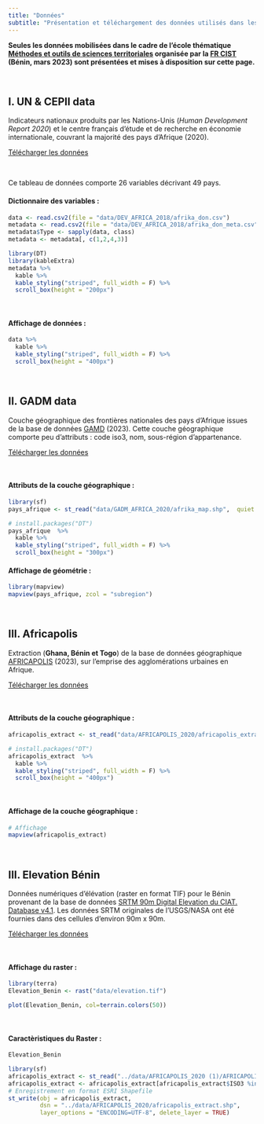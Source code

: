 ```yaml
---
title: "Données"
subtitle: "Présentation et téléchargement des données utilisés dans les modules"
---
```


::: callout-note
**Seules les données mobilisées dans le cadre de l'école thématique [Méthodes et outils de sciences territoriales](https://ee2023.netlify.app/) organisée par la [FR CIST](https://cist.cnrs.fr/) (Bénin, mars 2023) sont présentées et mises à disposition sur cette page.**
:::

\

## [I. UN & CEPII data]{.blue-data}

Indicateurs nationaux produits par les Nations-Unis (*Human Development Report 2020*) et le centre français d'étude et de recherche en économie internationale, couvrant la majorité des pays d'Afrique (2020).

::: center
<a href="https://bit.ly/3DaCAkX" class="btn btn-warning" role="button" aria-disabled="true"><i class="bi bi-cloud-arrow-down"></i> Télécharger les données</a>
:::

\

Ce tableau de données comporte 26 variables décrivant 49 pays.

#### Dictionnaire des variables :

```r

data <- read.csv2(file = "data/DEV_AFRICA_2018/afrika_don.csv")
metadata <- read.csv2(file = "data/DEV_AFRICA_2018/afrika_don_meta.csv")
metadata$Type <- sapply(data, class)
metadata <- metadata[, c(1,2,4,3)]

library(DT)
library(kableExtra)
metadata %>% 
  kable %>%
  kable_styling("striped", full_width = F) %>% 
  scroll_box(height = "200px")

```

\

#### Affichage de données :

```r

data %>% 
  kable %>%
  kable_styling("striped", full_width = F) %>% 
  scroll_box(height = "400px")

```

\

## [II. GADM data]{.blue-data}

Couche géographique des frontières nationales des pays d'Afrique issues de la base de données [GAMD](https://gadm.org/index.html) (2023). Cette couche géographique comporte peu d'attributs : code iso3, nom, sous-région d'appartenance.

::: center
<a href="https://bit.ly/3DaAUb2" class="btn btn-warning" role="button" aria-disabled="true"><i class="bi bi-cloud-arrow-down"></i> Télécharger les données</a>
:::

\

#### Attributs de la couche géographique :

```r

library(sf)
pays_afrique <- st_read("data/GADM_AFRICA_2020/afrika_map.shp",  quiet = TRUE)

# install.packages("DT")
pays_afrique  %>% 
  kable %>%
  kable_styling("striped", full_width = F) %>% 
  scroll_box(height = "300px")

```

#### Affichage de géométrie :

```r

library(mapview)
mapview(pays_afrique, zcol = "subregion")


```

\

## [III. Africapolis]{.blue-data}

Extraction (**Ghana, Bénin et Togo**) de la base de données géographique [AFRICAPOLIS](https://africapolis.org/fr?country=Angola&keyfigure=totalPop&type=abs&year=2015) (2023), sur l'emprise des agglomérations urbaines en Afrique.

::: center
<a href="https://bit.ly/3wnQKeG" class="btn btn-warning" role="button" aria-disabled="true"><i class="bi bi-cloud-arrow-down"></i> Télécharger les données</a>
:::

\

#### Attributs de la couche géographique :

```r

africapolis_extract <- st_read("data/AFRICAPOLIS_2020/africapolis_extract.shp",  quiet = TRUE)

# install.packages("DT")
africapolis_extract  %>% 
  kable %>%
  kable_styling("striped", full_width = F) %>% 
  scroll_box(height = "400px")


```

\

#### Affichage de la couche géographique :

```r

# Affichage
mapview(africapolis_extract)

```

\

## [III. Elevation Bénin]{.blue-data}

Données numériques d'élévation (raster en format TIF) pour le Bénin provenant de la base de données [SRTM 90m Digital Elevation du CIAT. Database v4.1](https://bigdata.cgiar.org/srtm-90m-digital-elevation-database/). Les données SRTM originales de l'USGS/NASA ont été fournies dans des cellules d'environ 90m x 90m.

::: center
<a href="https://bit.ly/3XqLAKR" class="btn btn-warning" role="button" aria-disabled="true"><i class="bi bi-cloud-arrow-down"></i> Télécharger les données</a>
:::

\

#### Affichage du raster :

```r

library(terra)
Elevation_Benin <- rast("data/elevation.tif") 

plot(Elevation_Benin, col=terrain.colors(50))

```

\

#### Caractèristiques du Raster :

```r

Elevation_Benin

```

```r

library(sf)
africapolis_extract <- st_read("../data/AFRICAPOLIS_2020 (1)/AFRICAPOLIS2020.shp",  quiet = TRUE)
africapolis_extract <- africapolis_extract[africapolis_extract$ISO3 %in% c("BEN", "TGO", "GHA"),]
# Enregistrement en format ESRI Shapefile
st_write(obj = africapolis_extract, 
         dsn = "../data/AFRICAPOLIS_2020/africapolis_extract.shp", 
         layer_options = "ENCODING=UTF-8", delete_layer = TRUE)

```
